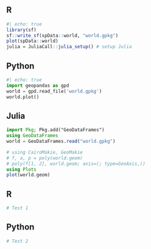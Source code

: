
::: {.panel-tabset group="language"}

## R

```r
#| echo: true
library(sf)
sf::write_sf(spData::world, "world.gpkg")
plot(spData::world)
julia = JuliaCall::julia_setup() # setup Julia
```

## Python

```python
#| echo: true
import geopandas as gpd
world = gpd.read_file('world.gpkg')
world.plot()
```

## Julia

```julia
import Pkg; Pkg.add("GeoDataFrames")
using GeoDataFrames
world = GeoDataFrames.read("world.gpkg")
```
```julia
# using CairoMakie, GeoMakie
# f, a, p = poly(world.geom)
# poly(f[1, 2], world.geom; axis=(; type=GeoAxis,))
using Plots
plot(world.geom)
```

:::

::: {.panel-tabset group="language"}

## R

```r
# Test 1
```

## Python

```python
# Test 2
```

:::
